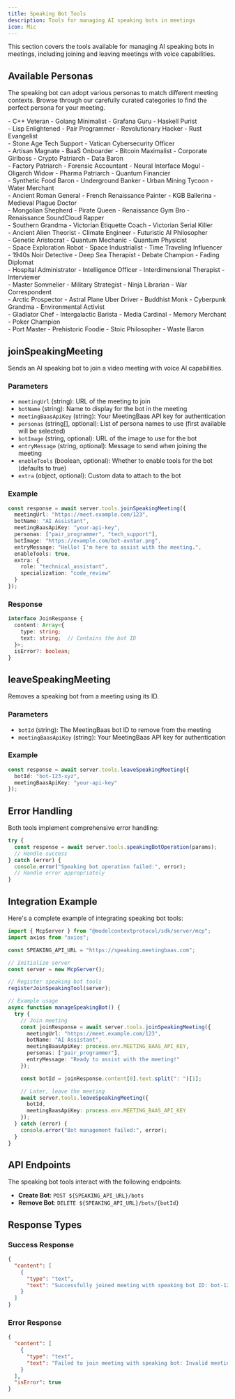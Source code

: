 ```yaml
---
title: Speaking Bot Tools
description: Tools for managing AI speaking bots in meetings
icon: Mic
---
```


This section covers the tools available for managing AI speaking bots in meetings, including joining and leaving meetings with voice capabilities.

## Available Personas

The speaking bot can adopt various personas to match different meeting contexts. Browse through our carefully curated categories to find the perfect persona for your meeting.

<Tabs defaultValue="technology">
  <Tab title="Technology" value="technology">
    <div className="grid grid-cols-3 gap-4">
      <Card>
        <div className="space-y-2">
          - C++ Veteran
          - Golang Minimalist
          - Grafana Guru
          - Haskell Purist
        </div>
      </Card>
      <Card>
        <div className="space-y-2">
          - Lisp Enlightened
          - Pair Programmer
          - Revolutionary Hacker
          - Rust Evangelist
        </div>
      </Card>
      <Card>
        <div className="space-y-2">
          - Stone Age Tech Support
          - Vatican Cybersecurity Officer
        </div>
      </Card>
    </div>
  </Tab>

  <Tab title="Business & Finance" value="business">
    <div className="grid grid-cols-3 gap-4">
      <Card>
        <div className="space-y-2">
          - Artisan Magnate
          - BaaS Onboarder
          - Bitcoin Maximalist
          - Corporate Girlboss
          - Crypto Patriarch
          - Data Baron
        </div>
      </Card>
      <Card>
        <div className="space-y-2">
          - Factory Patriarch
          - Forensic Accountant
          - Neural Interface Mogul
          - Oligarch Widow
          - Pharma Patriarch
          - Quantum Financier
        </div>
      </Card>
      <Card>
        <div className="space-y-2">
          - Synthetic Food Baron
          - Underground Banker
          - Urban Mining Tycoon
          - Water Merchant
        </div>
      </Card>
    </div>
  </Tab>

  <Tab title="Historical & Cultural" value="historical">
    <div className="grid grid-cols-3 gap-4">
      <Card>
        <div className="space-y-2">
          - Ancient Roman General
          - French Renaissance Painter
          - KGB Ballerina
          - Medieval Plague Doctor
        </div>
      </Card>
      <Card>
        <div className="space-y-2">
          - Mongolian Shepherd
          - Pirate Queen
          - Renaissance Gym Bro
          - Renaissance SoundCloud Rapper
        </div>
      </Card>
      <Card>
        <div className="space-y-2">
          - Southern Grandma
          - Victorian Etiquette Coach
          - Victorian Serial Killer
        </div>
      </Card>
    </div>
  </Tab>

  <Tab title="Science & Future" value="science">
    <div className="grid grid-cols-3 gap-4">
      <Card>
        <div className="space-y-2">
          - Ancient Alien Theorist
          - Climate Engineer
          - Futuristic AI Philosopher
        </div>
      </Card>
      <Card>
        <div className="space-y-2">
          - Genetic Aristocrat
          - Quantum Mechanic
          - Quantum Physicist
        </div>
      </Card>
      <Card>
        <div className="space-y-2">
          - Space Exploration Robot
          - Space Industrialist
          - Time Traveling Influencer
        </div>
      </Card>
    </div>
  </Tab>

  <Tab title="Professional Services" value="professional">
    <div className="grid grid-cols-3 gap-4">
      <Card>
        <div className="space-y-2">
          - 1940s Noir Detective
          - Deep Sea Therapist
          - Debate Champion
          - Fading Diplomat
        </div>
      </Card>
      <Card>
        <div className="space-y-2">
          - Hospital Administrator
          - Intelligence Officer
          - Interdimensional Therapist
          - Interviewer
        </div>
      </Card>
      <Card>
        <div className="space-y-2">
          - Master Sommelier
          - Military Strategist
          - Ninja Librarian
          - War Correspondent
        </div>
      </Card>
    </div>
  </Tab>

  <Tab title="Unique & Specialty" value="specialty">
    <div className="grid grid-cols-3 gap-4">
      <Card>
        <div className="space-y-2">
          - Arctic Prospector
          - Astral Plane Uber Driver
          - Buddhist Monk
          - Cyberpunk Grandma
          - Environmental Activist
        </div>
      </Card>
      <Card>
        <div className="space-y-2">
          - Gladiator Chef
          - Intergalactic Barista
          - Media Cardinal
          - Memory Merchant
          - Poker Champion
        </div>
      </Card>
      <Card>
        <div className="space-y-2">
          - Port Master
          - Prehistoric Foodie
          - Stoic Philosopher
          - Waste Baron
        </div>
      </Card>
    </div>
  </Tab>
</Tabs>

## joinSpeakingMeeting

Sends an AI speaking bot to join a video meeting with voice AI capabilities.

### Parameters
- `meetingUrl` (string): URL of the meeting to join
- `botName` (string): Name to display for the bot in the meeting
- `meetingBaasApiKey` (string): Your MeetingBaas API key for authentication
- `personas` (string[], optional): List of persona names to use (first available will be selected)
- `botImage` (string, optional): URL of the image to use for the bot
- `entryMessage` (string, optional): Message to send when joining the meeting
- `enableTools` (boolean, optional): Whether to enable tools for the bot (defaults to true)
- `extra` (object, optional): Custom data to attach to the bot

### Example
```typescript
const response = await server.tools.joinSpeakingMeeting({
  meetingUrl: "https://meet.example.com/123",
  botName: "AI Assistant",
  meetingBaasApiKey: "your-api-key",
  personas: ["pair_programmer", "tech_support"],
  botImage: "https://example.com/bot-avatar.png",
  entryMessage: "Hello! I'm here to assist with the meeting.",
  enableTools: true,
  extra: {
    role: "technical_assistant",
    specialization: "code_review"
  }
});
```

### Response
```typescript
interface JoinResponse {
  content: Array<{
    type: string;
    text: string;  // Contains the bot ID
  }>;
  isError?: boolean;
}
```

## leaveSpeakingMeeting

Removes a speaking bot from a meeting using its ID.

### Parameters
- `botId` (string): The MeetingBaas bot ID to remove from the meeting
- `meetingBaasApiKey` (string): Your MeetingBaas API key for authentication

### Example
```typescript
const response = await server.tools.leaveSpeakingMeeting({
  botId: "bot-123-xyz",
  meetingBaasApiKey: "your-api-key"
});
```

## Error Handling

Both tools implement comprehensive error handling:

```typescript
try {
  const response = await server.tools.speakingBotOperation(params);
  // Handle success
} catch (error) {
  console.error("Speaking bot operation failed:", error);
  // Handle error appropriately
}
```

## Integration Example

Here's a complete example of integrating speaking bot tools:

```typescript
import { McpServer } from "@modelcontextprotocol/sdk/server/mcp";
import axios from "axios";

const SPEAKING_API_URL = "https://speaking.meetingbaas.com";

// Initialize server
const server = new McpServer();

// Register speaking bot tools
registerJoinSpeakingTool(server);

// Example usage
async function manageSpeakingBot() {
  try {
    // Join meeting
    const joinResponse = await server.tools.joinSpeakingMeeting({
      meetingUrl: "https://meet.example.com/123",
      botName: "AI Assistant",
      meetingBaasApiKey: process.env.MEETING_BAAS_API_KEY,
      personas: ["pair_programmer"],
      entryMessage: "Ready to assist with the meeting!"
    });

    const botId = joinResponse.content[0].text.split(": ")[1];

    // Later, leave the meeting
    await server.tools.leaveSpeakingMeeting({
      botId,
      meetingBaasApiKey: process.env.MEETING_BAAS_API_KEY
    });
  } catch (error) {
    console.error("Bot management failed:", error);
  }
}
```

## API Endpoints

The speaking bot tools interact with the following endpoints:

- **Create Bot**: `POST ${SPEAKING_API_URL}/bots`
- **Remove Bot**: `DELETE ${SPEAKING_API_URL}/bots/{botId}`

## Response Types

### Success Response
```json
{
  "content": [
    {
      "type": "text",
      "text": "Successfully joined meeting with speaking bot ID: bot-123-xyz"
    }
  ]
}
```

### Error Response
```json
{
  "content": [
    {
      "type": "text",
      "text": "Failed to join meeting with speaking bot: Invalid meeting URL"
    }
  ],
  "isError": true
}
``` 